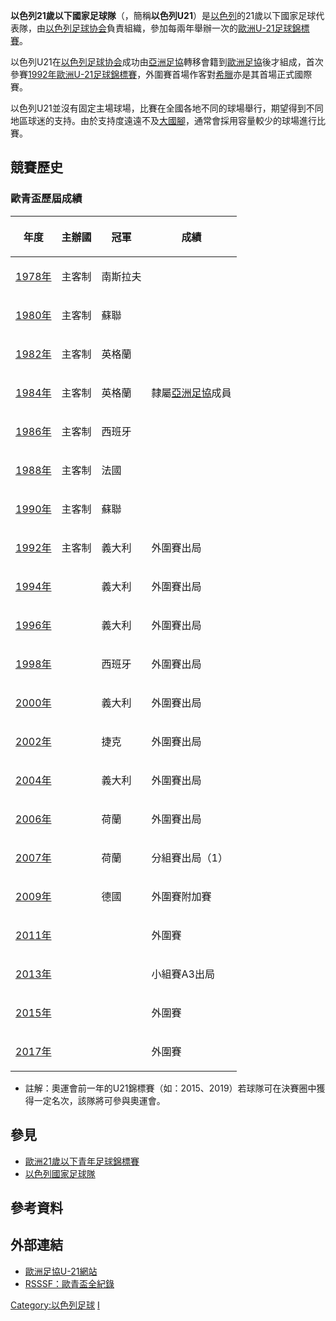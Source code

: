 {{European national under-21 football team 
| Name               = 以色列U21<br />''הנבחרת הצעירה''
| Badge              = Israel_football_association.svg |
| Nickname           = --
| Association        = [[以色列足球協會|以色列足球協會]]
| Coach              = {{Flagicon|ISR}} [[Motti_Ivanir|Motti Ivanir]]
| Captain            = [[Oshri_Roash|Oshri Roash]]
| Most caps          = 
| Top scorer         = 
| pattern_la2=_adidasstripesonwhite|pattern_b2=|pattern_ra2=_adidasstripesonwhite |pattern_sh2=_adidasonwhite
| leftarm2=0043dc|body2=FFFFFF|rightarm2=0043dc|shorts2=FFFFFF|socks2=FFFFFF
| pattern_la1=_adidasstripeswhite|pattern_b1=|pattern_ra1=_adidasstripeswhite   
| leftarm1=0043dc|body1=0043dc|rightarm1=0043dc|shorts1=0043dc|socks1=0043dc|pattern_sh1=|
| First game         = {{fbu|21|GRE}} '''2-2''' 以色列U21 {{Flagicon|ISR}}<br /><small>（1990年11月21日，[[希臘|希臘]]）</small>
| Largest win        = {{Flagicon|ISR}} 以色列U21 '''6-0''' {{fbu-rt|21|AUT}}<br /><small>（1993年10月26日，[[以色列|以色列]]）</small>
| Largest loss       = {{Flagicon|ISR}} 以色列U21 '''0-4''' {{fbu-rt|21|ESP}}<br /><small>（1998年10月13日，[[以色列|以色列]]）</small><br>{{Flagicon|ISR}} 以色列U21 '''0-4''' {{fbu-rt|21|POR}} <small><ref>{{cite web |language=en |url=http://www.uefa.com/competitions/under21/history/season=2007/round=2240/match=85178/index.html |title=Victory in vain for four-goal Portugal |publisher=[[UEFA|''uefa.com'']] |date=2007-06-16 |accessdate=2009-09-29 |archive-date=2009-08-15 |archive-url=https://web.archive.org/web/20090815051102/http://www.uefa.com/competitions/under21/history/season=2007/round=2240/match=85178/index.html |dead-url=no }}</ref></small><br /><small>（2007年6月16日，[[荷蘭|荷蘭]]，[[格罗宁根|格罗宁根]]）</small><br><center><small>（''只計算正式比賽紀錄''）</small></center>
| UEFAu21Champ apps  = 1
| UEFAu21Champ first = [[2007年歐洲U-21足球錦標賽|2007年]]
| UEFAu21Champ best  = 分組賽：[[2007年歐洲U-21足球錦標賽|2007年]]
|}}
'''以色列21歲以下國家足球隊'''（{{lang-he|'''הנבחרת הצעירה של ישראל בכדורגל'''}}，簡稱'''以色列U21'''）是[[以色列|以色列]]的21歲以下國家足球代表隊，由[[以色列足球协会|以色列足球协会]]負責組織，參加每兩年舉辦一次的[[歐洲U-21足球錦標賽|歐洲U-21足球錦標賽]]。

以色列U21在[[以色列足球协会|以色列足球协会]]成功由[[亞洲足協|亞洲足協]]轉移會籍到[[歐洲足協|歐洲足協]]後才組成，首次參賽[[1992_UEFA_European_Under-21_Football_Championship|1992年]][[歐洲U-21足球錦標賽|歐洲U-21足球錦標賽]]，外圍賽首場作客對[[希臘21歲以下國家足球隊|希臘]]亦是其首場正式國際賽。

以色列U21並沒有固定主場球場，比賽在全國各地不同的球場舉行，期望得到不同地區球迷的支持。由於支持度遠遠不及[[以色列國家足球隊|大國腳]]，通常會採用容量較少的球場進行比賽。

== 競賽歷史 ==

=== 歐青盃歷屆成績 ===
{| class="wikitable" cellpadding=5
|-
! 年度 !! 主辦國 !! 冠軍 !! 成績
|-
|[[1978_UEFA_European_Under-21_Football_Championship|1978年]] || 主客制 || {{flagicon|YUG}} 南斯拉夫 
|rowspan=7|隸屬[[亞洲足協|亞洲足協]]成員 
|-
|[[1980_UEFA_European_Under-21_Football_Championship|1980年]] || 主客制 || {{flagicon|USSR}} 蘇聯 
|- 
|[[1982_UEFA_European_Under-21_Football_Championship|1982年]] || 主客制 || {{flagicon|ENG}} 英格蘭 
|- 
|[[1984_UEFA_European_Under-21_Football_Championship|1984年]] || 主客制 || {{flagicon|ENG}} 英格蘭 
|- 
|[[1986_UEFA_European_Under-21_Football_Championship|1986年]] || 主客制 || {{flagicon|ESP}} 西班牙 
|-
|[[1988_UEFA_European_Under-21_Football_Championship|1988年]] || 主客制 || {{flagicon|FRA}} 法國 
|-
|[[1990_UEFA_European_Under-21_Football_Championship|1990年]] || 主客制 || {{flagicon|USSR}} 蘇聯 
|-
|[[1992_UEFA_European_Under-21_Football_Championship|1992年]] || 主客制 || {{flagicon|ITA}} 義大利 || 外圍賽出局
|-  
|[[1994_UEFA_European_Under-21_Football_Championship|1994年]] || {{FRA}} || {{flagicon|ITA}} 義大利 || 外圍賽出局
|- 
|[[1996_UEFA_European_Under-21_Football_Championship|1996年]] || {{ESP}} || {{flagicon|ITA}} 義大利  || 外圍賽出局
|- 
|[[1998_UEFA_European_Under-21_Football_Championship|1998年]] || {{ROM}} || {{flagicon|ESP}} 西班牙 || 外圍賽出局
|- 
|[[2000_UEFA_European_Under-21_Football_Championship|2000年]] || {{SVK}} || {{flagicon|ITA}} 義大利 || 外圍賽出局
|-
|[[2002_UEFA_European_Under-21_Football_Championship|2002年]] || {{SUI}} || {{flagicon|CZE}} 捷克 || 外圍賽出局 
|- 
|[[2004_UEFA_European_Under-21_Football_Championship|2004年]] || {{GER}} || {{flagicon|ITA}} 義大利 || 外圍賽出局
|- 
|[[2006_UEFA_European_Under-21_Football_Championship|2006年]] || {{POR}} || {{flagicon|NED}} 荷蘭 || 外圍賽出局
|- 
|[[2007年歐洲U-21足球錦標賽|2007年]] || {{NED}} || {{flagicon|NED}} 荷蘭 || 分組賽出局（1）
|-
|[[2009年歐洲U-21足球錦標賽|2009年]] || {{SWE}} || {{flagicon|GER}} 德國 || 外圍賽附加賽
|- 
|[[2011年歐洲U-21足球錦標賽|2011年]] || {{DEN}} ||  ||外圍賽
|-
|[[2013年歐洲U-21足球錦標賽|2013年]] || {{ISR}} ||  ||小組賽A3出局
|-
|[[2015年歐洲U-21足球錦標賽|2015年]] || {{CZE}} ||  ||外圍賽
|-
|[[2017年歐洲U-21足球錦標賽|2017年]] || {{POL}} ||  ||外圍賽
|}

* 註解：奧運會前一年的U21錦標賽（如：2015、2019）若球隊可在決賽圈中獲得一定名次，該隊將可參與奧運會。

== 參見 ==
* [[歐洲21歲以下青年足球錦標賽|歐洲21歲以下青年足球錦標賽]]
* [[以色列國家足球隊|以色列國家足球隊]]

==參考資料==
{{Reflist}}

==外部連結==
*[http://www.uefa.com/competitions/under21/teams/team=200065/index.html 歐洲足協U-21網站]{{Wayback|url=http://www.uefa.com/competitions/under21/teams/team=200065/index.html |date=20090917144731 }}
*[http://www.rsssf.com/tablese/europe-u21.html RSSSF：歐青盃全紀錄]{{Wayback|url=http://www.rsssf.com/tablese/europe-u21.html |date=20051213223313 }}

{{fb start}}
{{UEFA under-21 teams}}
{{fb end}}

[[Category:以色列足球|Category:以色列足球]]
[[Category:歐洲U21國家足球隊|I]]